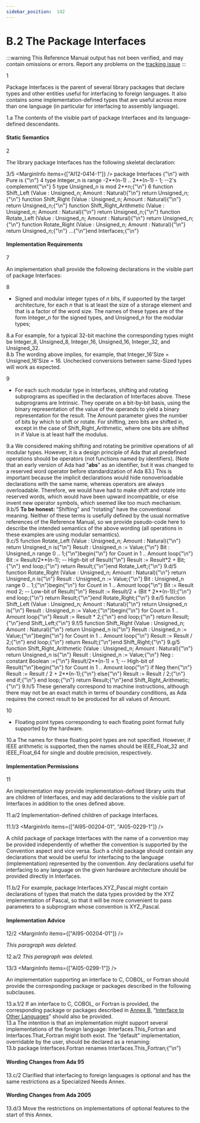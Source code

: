 ```yaml
---
sidebar_position:  142
---
```


# B.2 The Package Interfaces

:::warning
This Reference Manual output has not been verified,
and may contain omissions or errors.
Report any problems on the [tracking issue](https://github.com/ada-lang-io/ada-lang-io/issues/20)
:::


<MarginText>1</MarginText>
<p>Package Interfaces is the parent of several library packages that declare types and other entities useful for interfacing to foreign languages. It also contains some implementation-defined types that are useful across more than one language (in particular for interfacing to assembly language). <br /></p>

<AnnotatedOnly>
<MarginText>1.a</MarginText>
<Admonition type="aarm" aarm="implementation-defined">
<strong></strong>The contents of the visible part of package Interfaces and its language-defined descendants.<br /></Admonition>
</AnnotatedOnly>


#### Static Semantics

<MarginText>2</MarginText>
<p>The library package Interfaces has the following skeletal declaration: <br /></p>

<MarginText>3/5</MarginText>
<MarginInfo items={["AI12-0414-1"]} />
<CodeBlock language="ada">
package Interfaces {"\n"}   with  Pure is {"\n"}
<MarginText>4</MarginText>
   type Integer_n is range -2**(n-1) .. 2**(n-1) - 1;  --2's complement{"\n"}
<MarginText>5</MarginText>
   type Unsigned_n is mod 2**n;{"\n"}
<MarginText>6</MarginText>
   function Shift_Left  (Value : Unsigned_n; Amount : Natural){"\n"}      return Unsigned_n;{"\n"}   function Shift_Right (Value : Unsigned_n; Amount : Natural){"\n"}      return Unsigned_n;{"\n"}   function Shift_Right_Arithmetic (Value : Unsigned_n; Amount : Natural){"\n"}      return Unsigned_n;{"\n"}   function Rotate_Left  (Value : Unsigned_n; Amount : Natural){"\n"}      return Unsigned_n;{"\n"}   function Rotate_Right (Value : Unsigned_n; Amount : Natural){"\n"}      return Unsigned_n;{"\n"}   ...{"\n"}end Interfaces;{"\n"}

</CodeBlock>

#### Implementation Requirements

<MarginText>7</MarginText>
<p>An implementation shall provide the following declarations in the visible part of package Interfaces: <br /></p>

<MarginText>8</MarginText>
<ul>
<li>Signed and modular integer types of <em>n</em> bits, if supported by the target architecture, for each <em>n</em> that is at least the size of a storage element and that is a factor of the word size. The names of these types are of the form Integer_<em>n</em> for the signed types, and Unsigned_<em>n</em> for the modular types; <br /></li>
</ul>
<AnnotatedOnly>
<MarginText>8.a</MarginText>
<Admonition type="aarm" aarm="ramification">
<strong></strong>For example, for a typical 32-bit machine the corresponding types might be Integer_8, Unsigned_8, Integer_16, Unsigned_16, Integer_32, and Unsigned_32.<br /></Admonition>
</AnnotatedOnly>

<AnnotatedOnly>
<MarginText>8.b</MarginText>
<Admonition type="aarm" aarm="note">
The wording above implies, for example, that Integer_16'Size = Unsigned_16'Size = 16. Unchecked conversions between same-Sized types will work as expected. <br /></Admonition>
</AnnotatedOnly>

<MarginText>9</MarginText>
<ul>
<li>For each such modular type in Interfaces, shifting and rotating subprograms as specified in the declaration of Interfaces above. These subprograms are Intrinsic. They operate on a bit-by-bit basis, using the binary representation of the value of the operands to yield a binary representation for the result. The Amount parameter gives the number of bits by which to shift or rotate. For shifting, zero bits are shifted in, except in the case of Shift_Right_Arithmetic, where one bits are shifted in if Value is at least half the modulus. <br /></li>
</ul>
<AnnotatedOnly>
<MarginText>9.a</MarginText>
<Admonition type="aarm" aarm="reason">
<strong></strong>We considered making shifting and rotating be primitive operations of all modular types. However, it is a design principle of Ada that all predefined operations should be operators (not functions named by identifiers). (Note that an early version of Ada had "<strong>abs</strong>" as an identifier, but it was changed to a reserved word operator before standardization of Ada 83.) This is important because the implicit declarations would hide nonoverloadable declarations with the same name, whereas operators are always overloadable. Therefore, we would have had to make shift and rotate into reserved words, which would have been upward incompatible, or else invent new operator symbols, which seemed like too much mechanism. <br /></Admonition>
</AnnotatedOnly>

<AnnotatedOnly>
<MarginText>9.b/5</MarginText>
<MarginInfo items={["AI12-0264-1"]} />
<Admonition type="aarm" aarm="note">
<strong>To be honest: </strong>&ldquo;Shifting&rdquo; and &ldquo;rotating&rdquo; have the conventional meaning. Neither of these terms is usefully defined by the usual normative references of the Reference Manual, so we provide pseudo-code here to describe the intended semantics of the above wording (all operations in these examples are using modular semantics).<br /></Admonition>
</AnnotatedOnly>

<AnnotatedOnly>
<MarginText>9.c/5</MarginText>
<CodeBlock language="ada">
function Rotate_Left (Value : Unsigned_n; Amount : Natural){"\n"}   return Unsigned_n is{"\n"}   Result : Unsigned_n := Value;{"\n"}   Bit : Unsigned_n range 0 .. 1;{"\n"}begin{"\n"}   for Count in 1 .. Amount loop{"\n"}      Bit := Result/2**(n-1); -- High-bit of Result{"\n"}      Result := Result*2 + Bit;{"\n"}   end loop;{"\n"}   return Result;{"\n"}end Rotate_Left;{"\n"}
<MarginText>9.d/5</MarginText>
function Rotate_Right (Value : Unsigned_n; Amount : Natural){"\n"}   return Unsigned_n is{"\n"}   Result : Unsigned_n := Value;{"\n"}   Bit : Unsigned_n range 0 .. 1;{"\n"}begin{"\n"}   for Count in 1 .. Amount loop{"\n"}      Bit := Result mod 2; -- Low-bit of Result{"\n"}      Result := Result/2 + (Bit * 2**(n-1));{"\n"}   end loop;{"\n"}   return Result;{"\n"}end Rotate_Right;{"\n"}
<MarginText>9.e/5</MarginText>
function Shift_Left (Value : Unsigned_n; Amount : Natural){"\n"}   return Unsigned_n is{"\n"}   Result : Unsigned_n := Value;{"\n"}begin{"\n"}   for Count in 1 .. Amount loop{"\n"}      Result := Result * 2;{"\n"}   end loop;{"\n"}   return Result;{"\n"}end Shift_Left;{"\n"}
<MarginText>9.f/5</MarginText>
function Shift_Right (Value : Unsigned_n; Amount : Natural){"\n"}   return Unsigned_n is{"\n"}   Result : Unsigned_n := Value;{"\n"}begin{"\n"}   for Count in 1 .. Amount loop{"\n"}      Result := Result / 2;{"\n"}   end loop;{"\n"}   return Result;{"\n"}end Shift_Right;{"\n"}
<MarginText>9.g/5</MarginText>
function Shift_Right_Arithmetic (Value : Unsigned_n; Amount : Natural){"\n"}   return Unsigned_n is{"\n"}   Result : Unsigned_n := Value;{"\n"}   Neg : constant Boolean :={"\n"}      Result/2**(n-1) = 1; -- High-bit of Result{"\n"}begin{"\n"}   for Count in 1 .. Amount loop{"\n"}      if Neg then{"\n"}         Result := Result / 2 + 2**(n-1);{"\n"}      else{"\n"}         Result := Result / 2;{"\n"}      end if;{"\n"}   end loop;{"\n"}   return Result;{"\n"}end Shift_Right_Arithmetic;{"\n"}

</CodeBlock>
</AnnotatedOnly>
<AnnotatedOnly>
<MarginText>9.h/5</MarginText>
<MarginInfo items={["AI12-0264-1"]} />
<Admonition type="aarm" aarm="note">
These generally correspond to machine instructions, although there may not be an exact match in terms of boundary conditions, as Ada requires the correct result to be produced for all values of Amount. <br /></Admonition>
</AnnotatedOnly>

<MarginText>10</MarginText>
<ul>
<li>Floating point types corresponding to each floating point format fully supported by the hardware. <br /></li>
</ul>
<AnnotatedOnly>
<MarginText>10.a</MarginText>
<Admonition type="aarm" aarm="implementation-note">
<strong></strong>The names for these floating point types are not specified. However, if IEEE arithmetic is supported, then the names should be IEEE_Float_32 and IEEE_Float_64 for single and double precision, respectively.<br /></Admonition>
</AnnotatedOnly>


#### Implementation Permissions

<MarginText>11</MarginText>
<p>An implementation may provide implementation-defined library units that are children of Interfaces, and may add declarations to the visible part of Interfaces in addition to the ones defined above. <br /></p>

<AnnotatedOnly>
<MarginText>11.a/2</MarginText>
<Admonition type="aarm" aarm="implementation-defined">
<strong></strong>Implementation-defined children of package Interfaces.<br /></Admonition>
</AnnotatedOnly>

<MarginText>11.1/3</MarginText>
<MarginInfo items={["AI95-00204-01", "AI05-0229-1"]} />
<p>A child package of package Interfaces with the name of a convention may be provided independently of whether the convention is supported by the Convention aspect and vice versa. Such a child package should contain any declarations that would be useful for interfacing to the language (implementation) represented by the convention. Any declarations useful for interfacing to any language on the given hardware architecture should be provided directly in Interfaces. <br /></p>

<AnnotatedOnly>
<MarginText>11.b/2</MarginText>
<Admonition type="aarm" aarm="ramification">
<strong></strong>For example, package Interfaces.XYZ_Pascal might contain declarations of types that match the data types provided by the XYZ implementation of Pascal, so that it will be more convenient to pass parameters to a subprogram whose convention is XYZ_Pascal. <br /></Admonition>
</AnnotatedOnly>


#### Implementation Advice

<MarginText>12/2</MarginText>
<MarginInfo items={["AI95-00204-01"]} />
<p><em>This paragraph was deleted.</em><br /></p>

<AnnotatedOnly>
<MarginText>12.a/2</MarginText>
<Admonition type="aarm" aarm="note">
<em>This paragraph was deleted.</em><br /></Admonition>
</AnnotatedOnly>

<MarginText>13/3</MarginText>
<MarginInfo items={["AI05-0299-1"]} />
<p>An implementation supporting an interface to C, COBOL, or Fortran should provide the corresponding package or packages described in the following subclauses. <br /></p>

<AnnotatedOnly>
<MarginText>13.a.1/2</MarginText>
<Admonition type="aarm" aarm="implementation-advice">
<strong></strong>If an interface to C, COBOL, or Fortran is provided, the corresponding package or packages described in <a href="../AA-B/">Annex B</a>, &ldquo;<a href="../AA-B/">Interface to Other Languages</a>&rdquo; should also be provided.<br /></Admonition>
</AnnotatedOnly>

<AnnotatedOnly>
<MarginText>13.a</MarginText>
<Admonition type="aarm" aarm="implementation-note">
<strong></strong>The intention is that an implementation might support several implementations of the foreign language: Interfaces.This_Fortran and Interfaces.That_Fortran might both exist. The &ldquo;default&rdquo; implementation, overridable by the user, should be declared as a renaming: <br /></Admonition>
</AnnotatedOnly>

<AnnotatedOnly>
<MarginText>13.b</MarginText>
<CodeBlock language="ada">
package Interfaces.Fortran renames Interfaces.This_Fortran;{"\n"}

</CodeBlock>
</AnnotatedOnly>

#### Wording Changes from Ada 95

<AnnotatedOnly>
<MarginText>13.c/2</MarginText>
<MarginInfo items={["AI95-00204-01"]} />
<Admonition type="aarm" aarm="note">
Clarified that interfacing to foreign languages is optional and has the same restrictions as a Specialized Needs Annex. <br /></Admonition>
</AnnotatedOnly>


#### Wording Changes from Ada 2005

<AnnotatedOnly>
<MarginText>13.d/3</MarginText>
<MarginInfo items={["AI05-0262-1"]} />
<Admonition type="aarm" aarm="note">
Move the restrictions on implementations of optional features to the start of this Annex. <br /></Admonition>
</AnnotatedOnly>

